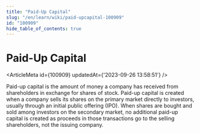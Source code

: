 ```yaml
---
title: "Paid-Up Capital"
slug: "/en/learn/wiki/paid-upcapital-100909"
id: "100909"
hide_table_of_contents: true
---
```



# Paid-Up Capital

<ArticleMeta id={100909} updatedAt={'2023-09-26 13:58:51'} />
<div className='border-solid border-b border-t-0 my-4 border-[var(--ifm-color-gray-300)]' />

Paid-up capital is the amount of money a company has received from shareholders in exchange for shares of stock. Paid-up capital is created when a company sells its shares on the primary market directly to investors, usually through an initial public offering (IPO). When shares are bought and sold among investors on the secondary market, no additional paid-up capital is created as proceeds in those transactions go to the selling shareholders, not the issuing company.
